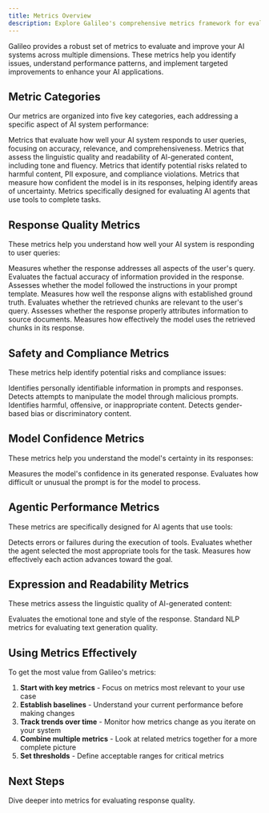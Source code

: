 ```yaml
---
title: Metrics Overview
description: Explore Galileo's comprehensive metrics framework for evaluating and improving AI system performance across multiple dimensions.
---
```


<script>
{`
  function highlightSection() {
    // Remove any existing highlights
    const prevHighlight = document.querySelector('.section-highlight');
    if (prevHighlight) {
      prevHighlight.classList.remove('section-highlight');
    }

    // If we have a hash, find and highlight the section
    if (window.location.hash) {
      const targetSection = document.querySelector(window.location.hash);
      if (targetSection) {
        targetSection.classList.add('section-highlight');
        // Ensure smooth scroll
        targetSection.scrollIntoView({ behavior: 'smooth', block: 'start' });
      }
    }
  }

  // Run on page load and when hash changes
  if (typeof window !== 'undefined') {
    window.addEventListener('load', highlightSection);
    window.addEventListener('hashchange', highlightSection);
  }
`}
</script>

<style>
{`
  .section-highlight {
    position: relative;
    background: #4a2ff911;
    padding: 24px;
    margin: -24px;
    border-radius: 8px;
    border-left: 4px solid #4a2ff9;
    animation: flashHighlight 2s ease-out;
  }

  @keyframes flashHighlight {
    0% { background: #4a2ff933; }
    100% { background: #4a2ff911; }
  }
`}
</style>

Galileo provides a robust set of metrics to evaluate and improve your AI systems across multiple dimensions. These metrics help you identify issues, understand performance patterns, and implement targeted improvements to enhance your AI applications.

## Metric Categories

Our metrics are organized into five key categories, each addressing a specific aspect of AI system performance:

<CardGroup cols={3}>
  <Card title="Response Quality" href="#response-quality-metrics">
    Metrics that evaluate how well your AI system responds to user queries, focusing on accuracy, relevance, and comprehensiveness.
  </Card>
  <Card title="Expression & Readability" href="#expression-and-readability-metrics">
    Metrics that assess the linguistic quality and readability of AI-generated content, including tone and fluency.
  </Card>
  <Card title="Safety & Compliance" href="#safety-and-compliance-metrics">
    Metrics that identify potential risks related to harmful content, PII exposure, and compliance violations.
  </Card>
  <Card title="Model Confidence" href="#model-confidence-metrics">
    Metrics that measure how confident the model is in its responses, helping identify areas of uncertainty.
  </Card>
  <Card title="Agentic Performance" href="#agentic-performance-metrics">
    Metrics specifically designed for evaluating AI agents that use tools to complete tasks.
  </Card>
</CardGroup>

## Response Quality Metrics

These metrics help you understand how well your AI system is responding to user queries:

<CardGroup cols={2}>
  <Card title="Completeness" href="/concepts/metrics/response-quality/completeness">
    Measures whether the response addresses all aspects of the user's query.
  </Card>
  <Card title="Correctness" href="/concepts/metrics/response-quality/correctness">
    Evaluates the factual accuracy of information provided in the response.
  </Card>
  <Card title="Instruction Adherence" href="/concepts/metrics/response-quality/instruction-adherence">
    Assesses whether the model followed the instructions in your prompt template.
  </Card>
  <Card title="Ground Truth Adherence" href="/concepts/metrics/response-quality/ground-truth-adherence">
    Measures how well the response aligns with established ground truth.
  </Card>
  <Card title="Chunk Relevance" href="/concepts/metrics/response-quality/chunk-relevance">
    Evaluates whether the retrieved chunks are relevant to the user's query.
  </Card>
  <Card title="Chunk Attribution" href="/concepts/metrics/response-quality/chunk-attribution">
    Assesses whether the response properly attributes information to source documents.
  </Card>
  <Card title="Chunk Utilization" href="/concepts/metrics/response-quality/chunk-utilization">
    Measures how effectively the model uses the retrieved chunks in its response.
  </Card>
</CardGroup>

## Safety and Compliance Metrics

These metrics help identify potential risks and compliance issues:

<CardGroup cols={2}>
  <Card title="PII Detection" href="/concepts/metrics/safety-and-compliance/pii">
    Identifies personally identifiable information in prompts and responses.
  </Card>
  <Card title="Prompt Injection" href="/concepts/metrics/safety-and-compliance/prompt-injection">
    Detects attempts to manipulate the model through malicious prompts.
  </Card>
  <Card title="Toxicity" href="/concepts/metrics/safety-and-compliance/toxicity">
    Identifies harmful, offensive, or inappropriate content.
  </Card>
  <Card title="Sexism" href="/concepts/metrics/safety-and-compliance/sexism">
    Detects gender-based bias or discriminatory content.
  </Card>
</CardGroup>

## Model Confidence Metrics

These metrics help you understand the model's certainty in its responses:

<CardGroup cols={2}>
  <Card title="Uncertainty" href="/concepts/metrics/model-confidence/uncertainty">
    Measures the model's confidence in its generated response.
  </Card>
  <Card title="Prompt Perplexity" href="/concepts/metrics/model-confidence/prompt-perplexity">
    Evaluates how difficult or unusual the prompt is for the model to process.
  </Card>
</CardGroup>

## Agentic Performance Metrics

These metrics are specifically designed for AI agents that use tools:

<CardGroup cols={2}>
  <Card title="Tool Error" href="/concepts/metrics/agentic/tool-error">
    Detects errors or failures during the execution of tools.
  </Card>
  <Card title="Tool Selection Quality" href="/concepts/metrics/agentic/tool-selection-quality">
    Evaluates whether the agent selected the most appropriate tools for the task.
  </Card>
  <Card title="Action Advancement" href="/concepts/metrics/agentic/action-advancement">
    Measures how effectively each action advances toward the goal.
  </Card>
</CardGroup>

## Expression and Readability Metrics

These metrics assess the linguistic quality of AI-generated content:

<CardGroup cols={2}>
  <Card title="Tone" href="/concepts/metrics/expression-and-readability/tone">
    Evaluates the emotional tone and style of the response.
  </Card>
  <Card title="BLEU & ROUGE" href="/concepts/metrics/expression-and-readability/bleu-and-rouge">
    Standard NLP metrics for evaluating text generation quality.
  </Card>
</CardGroup>

## Using Metrics Effectively

To get the most value from Galileo's metrics:

1. **Start with key metrics** - Focus on metrics most relevant to your use case
2. **Establish baselines** - Understand your current performance before making changes
3. **Track trends over time** - Monitor how metrics change as you iterate on your system
4. **Combine multiple metrics** - Look at related metrics together for a more complete picture
5. **Set thresholds** - Define acceptable ranges for critical metrics

## Next Steps

<CardGroup cols={2}>
  <Card title="Explore Response Quality" href="/concepts/metrics/response-quality/completeness">
    Dive deeper into metrics for evaluating response quality.
  </Card>  
</CardGroup>

